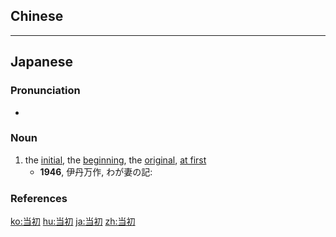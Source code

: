 {{also|當初}}
==Chinese==
{{zh-see|當初}}

----

==Japanese==
{{ja-kanjitab|とう|しょ|yomi=on}}

===Pronunciation===
* {{ja-pron|とうしょ|y=o|acc=1|acc_ref=NHK}}

===Noun===
{{ja-noun|とうしょ}}

# the [[initial]], the [[beginning]], the [[original]], [[at first]]
#* '''1946''', 伊丹万作, わが妻の記:
#*: {{ja-usex|結婚'''当初'''の半年くらいは、晩飯の食卓に料理が十品くらい並んでいた。|けっこん '''とうしょ''' の はんとし-くらい は、 ばんめし の しょくたく に りょうり が じゅっぴん-くらい ならんで いた。|For about the first six months after we were married, there were about ten dishes on the dinner table every night.}}

===References===
<references/>

[[ko:当初]]
[[hu:当初]]
[[ja:当初]]
[[zh:当初]]